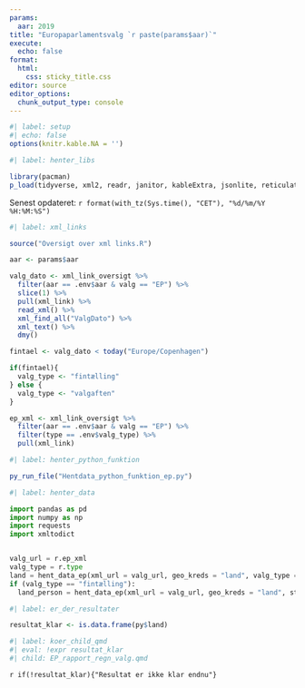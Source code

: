 ```yaml
---
params:
  aar: 2019
title: "Europaparlamentsvalg `r paste(params$aar)`"
execute: 
  echo: false
format: 
  html: 
    css: sticky_title.css
editor: source
editor_options: 
  chunk_output_type: console
---
```


```r
#| label: setup
#| echo: false
options(knitr.kable.NA = '')
```

```r
#| label: henter_libs

library(pacman)
p_load(tidyverse, xml2, readr, janitor, kableExtra, jsonlite, reticulate)

```

Senest opdateret: `r format(with_tz(Sys.time(), "CET"), "%d/%m/%Y %H:%M:%S")`

```r
#| label: xml_links

source("Oversigt over xml links.R")

aar <- params$aar

valg_dato <- xml_link_oversigt %>% 
  filter(aar == .env$aar & valg == "EP") %>% 
  slice(1) %>% 
  pull(xml_link) %>% 
  read_xml() %>% 
  xml_find_all("ValgDato") %>% 
  xml_text() %>% 
  dmy()

fintael <- valg_dato < today("Europe/Copenhagen")

if(fintael){
  valg_type <- "fintælling"
} else {
  valg_type <- "valgaften"
}

ep_xml <- xml_link_oversigt %>% 
  filter(aar == .env$aar & valg == "EP") %>% 
  filter(type == .env$valg_type) %>% 
  pull(xml_link)


```


```r
#| label: henter_python_funktion

py_run_file("Hentdata_python_funktion_ep.py")

```

```python
#| label: henter_data

import pandas as pd
import numpy as np
import requests
import xmltodict


valg_url = r.ep_xml
valg_type = r.type
land = hent_data_ep(xml_url = valg_url, geo_kreds = "land", valg_type = valg_type)
if (valg_type == "fintælling"):
  land_person = hent_data_ep(xml_url = valg_url, geo_kreds = "land", stemmer = "person")


```

```r
#| label: er_der_resultater

resultat_klar <- is.data.frame(py$land)

```


```r
#| label: koer_child_qmd
#| eval: !expr resultat_klar
#| child: EP_rapport_regn_valg.qmd


```

`r if(!resultat_klar){"Resultat er ikke klar endnu"}`


